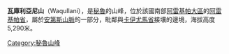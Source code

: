 {{Coord|15|56|3|S|71|30|53|W|display=title}}

'''瓦庫利亞尼山'''（Waqullani），是[[秘魯|秘魯]]的山峰，位於該國南部[[阿雷基帕大區|阿雷基帕大區]]的[[阿雷基帕省|阿雷基帕省]]，屬於[[安第斯山脈|安第斯山脈]]的一部分，毗鄰與[[卡伊尤馬省|卡伊尤馬省]]接壤的邊境，海拔高度5,290米。

{{Peru-geo-stub}}
[[Category:秘魯山峰|Category:秘魯山峰]]